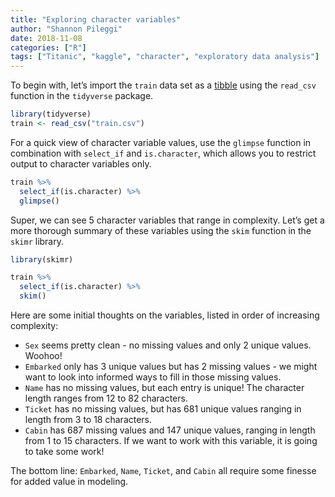 ```yaml
---
title: "Exploring character variables"
author: "Shannon Pileggi"
date: 2018-11-08
categories: ["R"]
tags: ["Titanic", "kaggle", "character", "exploratory data analysis"]
---
```


To begin with, let's import the `train` data set as a [tibble](https://r4ds.had.co.nz/tibbles.html) using the `read_csv` function in the `tidyverse` package.

```r
library(tidyverse)
train <- read_csv("train.csv")
```

For a quick view of character variable values, use the `glimpse` function in combination with `select_if` and `is.character`, which allows you to restrict output to character variables only.  

```r
train %>% 
  select_if(is.character) %>% 
  glimpse()
```
Super, we can see 5 character variables that range in complexity.  Let's get a more thorough summary of these variables using the `skim` function in the `skimr` library.

```r
library(skimr)

train %>% 
  select_if(is.character) %>% 
  skim()
```

Here are some initial thoughts on the variables, listed in order of increasing complexity:

* `Sex` seems pretty clean - no missing values and only 2 unique values.  Woohoo! 
* `Embarked` only has 3 unique values but has 2 missing values - we might want to look into informed ways to fill in those missing values.
* `Name` has no missing values, but each entry is unique!  The character length ranges from 12 to 82 characters.
* `Ticket` has no missing values, but has 681 unique values ranging in length from 3 to 18 characters.
* `Cabin` has 687 missing values and 147 unique values, ranging in length from 1 to 15 characters.  If we want to work with this variable, it is going to take some work!


The bottom line: `Embarked`, `Name`, `Ticket`, and `Cabin` all require some finesse for added value in modeling. 
